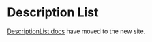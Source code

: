 
<Meta title="Components/Lists and Tables/DescriptionList" />

# Description List

[DescriptionList docs](https://atlantis.getjobber.com/components/DescriptionList) have moved to the new site.
